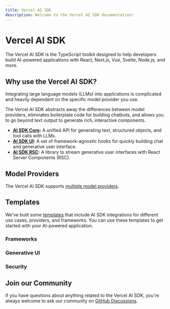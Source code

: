 ```yaml
---
title: Vercel AI SDK
description: Welcome to the Vercel AI SDK documentation!
---
```


# Vercel AI SDK

The Vercel AI SDK is the TypeScript toolkit designed to help developers build AI-powered applications with React, Next.js, Vue, Svelte, Node.js, and more.

## Why use the Vercel AI SDK?

Integrating large language models (LLMs) into applications is complicated and heavily dependent on the specific model provider you use.

The Vercel AI SDK abstracts away the differences between model providers, eliminates boilerplate code for building chatbots, and allows you to go beyond text output to generate rich, interactive components.

- **[AI SDK Core](/docs/ai-sdk-core):** A unified API for generating text, structured objects, and tool calls with LLMs.
- **[AI SDK UI](/docs/ai-sdk-ui):** A set of framework-agnostic hooks for quickly building chat and generative user interface.
- **[AI SDK RSC](/docs/ai-sdk-rsc):** A library to stream generative user interfaces with React Server Components (RSC).

## Model Providers

The Vercel AI SDK supports [multiple model providers](/providers).

<OfficialModelCards />

## Templates

We've built some [templates](https://vercel.com/templates?type=ai) that include AI SDK integrations for different use cases, providers, and frameworks. You can use these templates to get started with your AI-powered application.

### Frameworks

<Templates type="frameworks" />

### Generative UI

<Templates type="generative-ui" />

### Security

<Templates type="security" />

## Join our Community

If you have questions about anything related to the Vercel AI SDK, you're always welcome to ask our community on [GitHub Discussions](https://github.com/vercel/ai/discussions).
